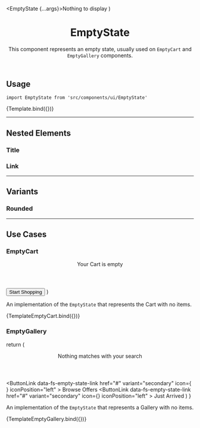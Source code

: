 



<Meta component={EmptyState} title="Organisms/EmptyState" />

  <EmptyState {...args}>Nothing to display</EmptyState>
)

<header>

# EmptyState

This component represents an empty state, usually used on `EmptyCart` and `EmptyGallery` components.

</header>

## Usage

`import EmptyState from 'src/components/ui/EmptyState'`

<Canvas>
  <Story name="default">{Template.bind({})}</Story>
</Canvas>

<ArgsTable story="default" />

<TokenTable>
  <TokenRow token="--fs-empty-state-height" value="100%" />
  <TokenRow token="--fs-empty-state-min-height" value="50vh" />
  <TokenRow token="--fs-empty-state-padding" value="0 var(--fs-spacing-8)" />
  <TokenRow
    token="--fs-empty-state-bkg-color"
    value="var(--fs-color-neutral-bkg)"
    isColor
  />
</TokenTable>

---

## Nested Elements

### Title

<TokenTable>
  <TokenRow
    token="--fs-empty-state-title-margin-bottom"
    value="var(--fs-spacing-2)"
  />
  <TokenRow
    token="--fs-empty-state-title-color"
    value="var(--fs-color-disabled-text)"
    isColor
  />
  <TokenRow
    token="--fs-empty-state-title-size"
    value="var(--fs-text-size-lead)"
  />
</TokenTable>

### Link

<TokenTable>
  <TokenRow token="--fs-empty-state-link-min-width" value="11.875rem" />
</TokenTable>

---

## Variants

### Rounded

<TokenTable>
  <TokenRow
    token="--fs-empty-state-border-radius"
    value="var(--fs-border-radius)"
  />
</TokenTable>

---

## Use Cases

### EmptyCart

  <EmptyState>
    <header data-fs-empty-state-title>
      <Icon name="ShoppingCart" width={56} height={56} weight="thin" />
      <p>Your Cart is empty</p>
    </header>
    <Button variant="secondary">Start Shopping</Button>
  </EmptyState>
)

An implementation of the `EmptyState` that represents the Cart with no items.

<Canvas>
  <Story name="default-empty-cart">{TemplateEmptyCart.bind({})}</Story>
</Canvas>

### EmptyGallery

  return (
    <EmptyState variant="rounded">
      <header data-fs-empty-state-title>
        <Icon name="CircleWavyWarning" width={56} height={56} weight="thin" />
        <p>Nothing matches with your search</p>
      </header>
      <ButtonLink
        data-fs-empty-state-link
        href="#"
        variant="secondary"
        icon={
          <Icon name="CircleWavyWarning" width={18} height={18} weight="bold" />
        }
        iconPosition="left"
      >
        Browse Offers
      </ButtonLink>
      <ButtonLink
        data-fs-empty-state-link
        href="#"
        variant="secondary"
        icon={<Icon name="RocketLaunch" width={18} height={18} weight="bold" />}
        iconPosition="left"
      >
        Just Arrived
      </ButtonLink>
    </EmptyState>
  )
}

An implementation of the `EmptyState` that represents a Gallery with no items.

<Canvas>
  <Story name="default-empty-gallery">{TemplateEmptyGallery.bind({})}</Story>
</Canvas>
